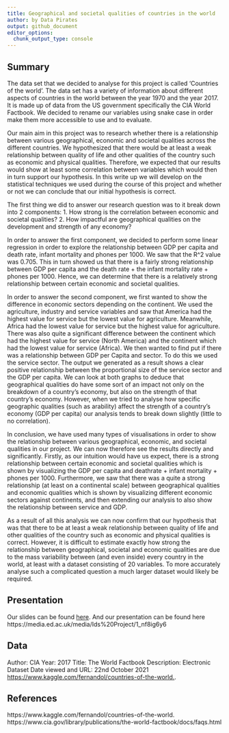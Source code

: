 ```yaml
---
title: Geographical and societal qualities of countries in the world
author: by Data Pirates
output: github_document
editor_options: 
  chunk_output_type: console
---
```


## Summary

The data set that we decided to analyse for this project is called ‘Countries of the world’. The data set has a variety of information about different aspects of countries in the world between the year 1970 and the year 2017. It is made up of data from the US government specifically the CIA World Factbook. We decided to rename our variables using snake case in order make them more accessible to use and to evaluate.

Our main aim in this project was to research whether there is a relationship between various geographical, economic and societal qualities across the different countries. We hypothesized that there would be at least a weak relationship between quality of life and other qualities of the country such as economic and physical qualities. Therefore, we expected that our results would show at least some correlation between variables which would then in turn support our hypothesis. In this write up we will develop on the statistical techniques we used during the course of this project and whether or not we can conclude that our initial hypothesis is correct.  

The first thing we did to answer our research question was to it break down into 2 components:
1. How strong is the correlation between economic and societal qualities?
2. How impactful are geographical qualities on the development and strength of any economy?

In order to answer the first component, we decided to perform some linear regression in order to explore the relationship between GDP per capita and death rate, infant mortality and phones per 1000. We saw that the R^2 value was 0.705. This in turn showed us that there is a fairly strong relationship between GDP per capita and the death rate + the infant mortality rate + phones per 1000. Hence, we can determine that there is a relatively strong relationship between certain economic and societal qualities.

In order to answer the second component, we first wanted to show the difference in economic sectors depending on the continent. We used the agriculture, industry and service variables and saw that America had the highest value for service but the lowest value for agriculture. Meanwhile, Africa had the lowest value for service but the highest value for agriculture. There was also quite a significant difference between the continent which had the highest value for service (North America) and the continent which had the lowest value for service (Africa).  We then wanted to find put if there was a relationship between GDP per Capita and sector. To do this we used the service sector. The output we generated as a result shows a clear positive relationship between the proportional size of the service sector and the GDP per capita. We can look at both graphs to deduce that geographical qualities do have some sort of an impact not only on the breakdown of a country's economy, but also on the strength of that country's economy. However, when we tried to analyse how specific geographic qualities (such as arability) affect the strength of a country's economy (GDP per capita) our analysis tends to break down slightly (little to no correlation).

In conclusion, we have used many types of visualisations in order to show the relationship between various geographical, economic, and societal qualities in our project. We can now therefore see the results directly and significantly. Firstly, as our intuition would have us expect,  there is a strong relationship between certain economic and societal qualities which is shown by visualizing the GDP per capita and deathrate + infant mortality + phones per 1000. Furthermore, we saw that there was a quite a strong relationship (at least on a continental scale) between geographical qualities and economic qualities which is shown by visualizing different economic sectors against continents, and then extending our analysis to also show the relationship between service and GDP. 

As a result of all this analysis we can now confirm that our hypothesis that was that there to be at least a weak relationship between quality of life and other qualities of the country such as economic and physical qualities is correct. However, it is difficult to estimate exactly how strong the relationship between geographical, societal and economic qualities are due to the mass variability between (and even inside) every country in the world, at least with a dataset consisting of 20 variables. To more accurately analyse such a complicated question a much larger dataset would likely be required. 



## Presentation

Our slides can be found [here](presentation/presentation.html).
And our presentation can be found here https://media.ed.ac.uk/media/Ids%20Project/1_nf8ig6y6

## Data 

Author: CIA
Year: 2017
Title: The World Factbook
Description: Electronic Dataset
Date viewed and URL: 22nd October 2021 <https://www.kaggle.com/fernandol/countries-of-the-world.>.

## References

https://www.kaggle.com/fernandol/countries-of-the-world.
https://www.cia.gov/library/publications/the-world-factbook/docs/faqs.html
